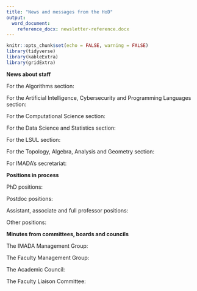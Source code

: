 ```yaml
---
title: "News and messages from the HoD"
output: 
  word_document:
    reference_docx: newsletter-reference.docx
---
```


```r
knitr::opts_chunk$set(echo = FALSE, warning = FALSE)
library(tidyverse)
library(kableExtra)
library(gridExtra)
```

**News about staff**

For the Algorithms section:
\

For the Artificial Intelligence, Cybersecurity and Programming Languages section:
\

For the Computational Science section:
\

For the Data Science and Statistics section:
\

For the LSUL section:
\

For the Topology, Algebra, Analysis and Geometry section:
\

For IMADA's secretariat:
\ 

**Positions in process**
\

PhD positions:
\

Postdoc positions:
\

Assistant, associate and full professor positions:
\

Other positions:
\ 

**Minutes from committees, boards and councils**

The IMADA Management Group:
\

The Faculty Management Group:
\

The Academic Council:
\

The Faculty Liaison Committee:
\

